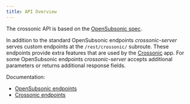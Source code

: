```yaml
---
title: API Overview
---
```


The crossonic API is based on the [OpenSubsonic spec](https://opensubsonic.netlify.app/).

In addition to the standard OpenSubsonic endpoints *crossonic-server* serves custom endpoints at the `/rest/crossonic/` subroute.
These endpoints provide extra features that are used by the [Crossonic](/app) app. For some OpenSubsonic endpoints *crossonic-server*
accepts additional parameters or returns additional response fields.

Documentation:
- [OpenSubsonic endpoints](/server/api/opensubsonic)
- [Crossonic endpoints](/server/api/crossonic)